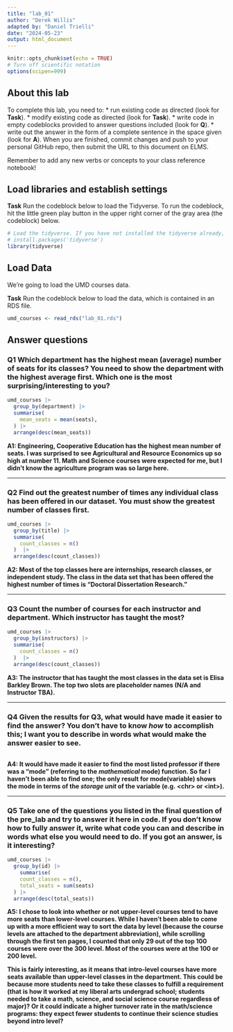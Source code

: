 ```yaml
---
title: "lab_01"
author: "Derek Willis"
adapted by: "Daniel Trielli"
date: "2024-05-23"
output: html_document
---
```


```r
knitr::opts_chunk$set(echo = TRUE)
# Turn off scientific notation
options(scipen=999)
```

## About this lab

To complete this lab, you need to: \* run existing code as directed (look for **Task**). \* modify existing code as directed (look for **Task**). \* write code in empty codeblocks provided to answer questions included (look for **Q**). \* write out the answer in the form of a complete sentence in the space given (look for **A**). When you are finished, commit changes and push to your personal GitHub repo, then submit the URL to this document on ELMS.

Remember to add any new verbs or concepts to your class reference notebook!

## Load libraries and establish settings

**Task** Run the codeblock below to load the Tidyverse. To run the codeblock, hit the little green play button in the upper right corner of the gray area (the codeblock) below.

```r
# Load the tidyverse. If you have not installed the tidyverse already, remove the # from the next line and run it first.  
# install.packages('tidyverse')
library(tidyverse)
```

## Load Data

We're going to load the UMD courses data.

**Task** Run the codeblock below to load the data, which is contained in an RDS file.

```r
umd_courses <- read_rds("lab_01.rds")
```

## Answer questions

### **Q1** Which department has the highest mean (average) number of seats for its classes? You need to show the department with the highest average first. Which one is the most surprising/interesting to you?

```r
umd_courses |>
  group_by(department) |>
  summarise(
    mean_seats = mean(seats),
  ) |>
  arrange(desc(mean_seats))
```

**A1: Engineering, Cooperative Education has the highest mean number of seats. I was surprised to see Agricultural and Resource Economics up so high at number 11. Math and Science courses were expected for me, but I didn't know the agriculture program was so large here.**

------------------------------------------------------------------------

### **Q2** Find out the greatest number of times any individual class has been offered in our dataset. You must show the greatest number of classes first.

```r
umd_courses |>
  group_by(title) |>
  summarise(
    count_classes = n()
  )  |>
  arrange(desc(count_classes))
```

**A2: Most of the top classes here are internships, research classes, or independent study. The class in the data set that has been offered the highest number of times is "Doctoral Dissertation Research."**

------------------------------------------------------------------------

### **Q3** Count the number of courses for each instructor and department. Which instructor has taught the most?

```r
umd_courses |>
  group_by(instructors) |>
  summarise(
    count_classes = n()
  )  |>
  arrange(desc(count_classes))
```

**A3: The instructor that has taught the most classes in the data set is Elisa Barkley Brown. The top two slots are placeholder names (N/A and Instructor TBA).**

------------------------------------------------------------------------

### **Q4** Given the results for Q3, what would have made it easier to find the answer? You don't have to know *how* to accomplish this; I want you to describe in words what would make the answer easier to see.

```r


```

**A4: It would have made it easier to find the most listed professor if there was a "mode" (referring to the *mathematical* mode) function. So far I haven't been able to find one; the only result for mode(variable) shows the mode in terms of the *storage unit* of the variable (e.g. \<chr\> or \<int\>).**

------------------------------------------------------------------------

### **Q5** Take one of the questions you listed in the final question of the pre_lab and try to answer it here in code. If you don't know how to fully answer it, write what code you can and describe in words what else you would need to do. If you got an answer, is it interesting?

```r
umd_courses |>
  group_by(id) |>
    summarise(
    count_classes = n(),
    total_seats = sum(seats)
  ) |>
  arrange(desc(total_seats))
```

**A5: I chose to look into whether or not upper-level courses tend to have more seats than lower-level courses. While I haven't been able to come up with a more efficient way to sort the data by level (because the course levels are attached to the department abbreviation), while scrolling through the first ten pages, I counted that only 29 out of the top 100 courses were over the 300 level. Most of the courses were at the 100 or 200 level.**

**This is fairly interesting, as it means that intro-level courses have more seats available than upper-level classes in the department. This could be because more students need to take these classes to fulfill a requirement (that is how it worked at my liberal arts undergrad school; students needed to take a math, science, and social science course regardless of major)? Or it could indicate a higher turnover rate in the math/science programs: they expect fewer students to continue their science studies beyond intro level?**
